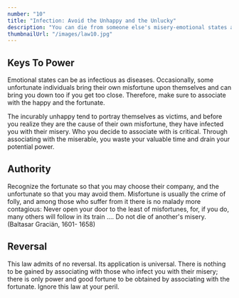 ```yaml
---
number: "10"
title: "Infection: Avoid the Unhappy and the Unlucky"
description: "You can die from someone else's misery-emotional states are as infectious as diseases. You may feel you are helping the drowning man but you are only precipitating your own disaster. The unfortunate sometimes draw misfortune on themselves; they will also draw it on you. Associate with the happy and fortunate instead."
thumbnailUrl: "/images/law10.jpg"
---
```


## Keys To Power

Emotional states can be as infectious as diseases. Occasionally, some unfortunate individuals bring their own misfortune upon themselves and can bring you down too if you get too close. Therefore, make sure to associate with the happy and the fortunate.

The incurably unhappy tend to portray themselves as victims, and before you realize they are the cause of their own misfortune, they have infected you with their misery. Who you decide to associate with is critical. Through associating with the miserable, you waste your valuable time and drain your potential power.

## Authority

Recognize the fortunate so that you may choose their company, and the unfortunate so that you may avoid them. Misfortune is usually the crime of folly, and among those who suffer from it there is no malady more contagious: Never open your door to the least of misfortunes, for, if you do, many others will follow in its train .... Do not die of another's misery. (Baltasar Graciän, 1601- 1658)

## Reversal

This law admits of no reversal. Its application is universal. There is nothing to be gained by associating with those who infect you with their misery; there is only power and good fortune to be obtained by associating with the fortunate. Ignore this law at your peril.
